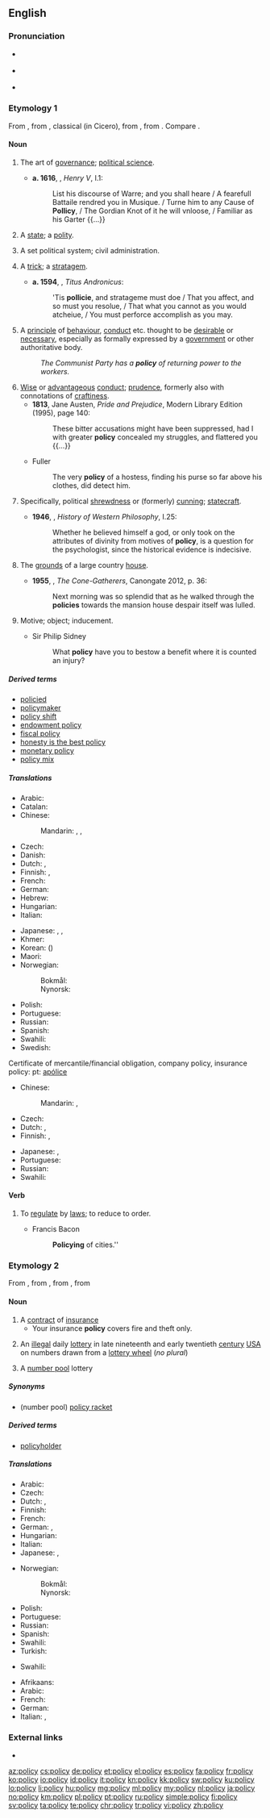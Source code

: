 ==English==

===Pronunciation===
* {{a|UK}} {{IPA|/ˈpɒləsi/|/ˈpɒlɪsi/||lang=en}}
* {{a|US}} {{IPA|/ˈpɑləsi/|lang=en}}
* {{audio|en-us-policy.ogg|Audio (US)|lang=en}}

===Etymology 1===
From {{etyl|frm|en}} {{term|policie|lang=fr}}, from {{etyl|LL.|en}} {{term|politia|lang=la||citizenship; government}}, classical {{etyl|la|en}} {{term|polītīa|lang=la}} (in Cicero), from {{etyl|grc|en}} {{term|πολιτεία||lang=grc|tr=politeia|citizenship; polis, (city) state; government}}, from {{term|πολίτης||citizen|lang=grc}}. Compare {{term|police}}.

====Noun====
{{en-noun|policies}}

# {{context|obsolete|lang=en}} The art of [[governance]]; [[political science]]. {{defdate|14th–18th c.}}
#* '''a. 1616''', {{w|William Shakespeare}}, ''Henry V'', I.1:
#*: List his discourse of Warre; and you shall heare / A fearefull Battaile rendred you in Musique. / Turne him to any Cause of '''Pollicy''', / The Gordian Knot of it he will vnloose, / Familiar as his Garter {{...}}
# {{context|obsolete|lang=en}} A [[state]]; a [[polity]]. {{defdate|14th–16th c.}}
# {{context|obsolete|lang=en}} A set political system; civil administration. {{defdate|15th–19th c.}}
# {{context|obsolete|lang=en}} A [[trick]]; a [[stratagem]]. {{defdate|15th–19th c.}}
#* '''a. 1594''', {{w|William Shakespeare}}, ''Titus Andronicus'':
#*: 'Tis '''pollicie''', and stratageme must doe / That you affect, and so must you resolue, / That what you cannot as you would atcheiue, / You must perforce accomplish as you may.
# A [[principle]] of [[behaviour]], [[conduct]] etc. thought to be [[desirable]] or [[necessary]], especially as formally expressed by a [[government]] or other authoritative body. {{defdate|from 15th c.}}
#: ''The Communist Party has a '''policy''' of returning power to the workers.''
# [[wise|Wise]] or [[advantageous]] [[conduct]]; [[prudence]], formerly also with connotations of [[craftiness]]. {{defdate|from 15th c.}}
#* '''1813''', Jane Austen, ''Pride and Prejudice'', Modern Library Edition (1995), page 140:
#*: These bitter accusations might have been suppressed, had I with greater '''policy''' concealed my struggles, and flattered you {{...}}
#* Fuller
#*: The very '''policy''' of a hostess, finding his purse so far above his clothes, did detect him.
# {{context|now|_|rare|lang=en}} Specifically, political [[shrewdness]] or (formerly) [[cunning]]; [[statecraft]]. {{defdate|from 15th c.}}
#* '''1946''', {{w|Bertrand Russell}}, ''History of Western Philosophy'', I.25:
#*: Whether he believed himself a god, or only took on the attributes of divinity from motives of '''policy''', is a question for the psychologist, since the historical evidence is indecisive.
# {{context|Scotland|now|_|chiefly|_|in the plural|lang=en}} The [[grounds]] of a large country [[house]]. {{defdate|from 18th c.}}
#* '''1955''', {{w|Robin Jenkins}}, ''The Cone-Gatherers'', Canongate 2012, p. 36:
#*: Next morning was so splendid that as he walked through the '''policies''' towards the mansion house despair itself was lulled.
# {{context|obsolete|lang=en}} Motive; object; inducement.
#* Sir Philip Sidney
#*: What '''policy''' have you to bestow a benefit where it is counted an injury?

=====Derived terms=====
* [[policied]]
* [[policymaker]]
* [[policy shift]]
* [[endowment policy]]
* [[fiscal policy]]
* [[honesty is the best policy]]
* [[monetary policy]]
* [[policy mix]]

=====Translations=====
{{trans-top|principle of conduct}}
* Arabic: {{t+|ar|سياسة|f|tr=siyāsa}}
* Catalan: {{t+|ca|política|f}}
* Chinese:
*: Mandarin: {{t+|cmn|政策|tr=zhèngcè|sc=Hani}}, {{t+|cmn|方針|sc=Hani}}, {{t+|cmn|方针|tr=fāngzhēn|sc=Hani}}
* Czech: {{t+|cs|politika|f}}
* Danish: {{t|da|politik|c}}
* Dutch: {{t+|nl|beleid|n}}, {{t+|nl|politiek}}
* Finnish: {{t+|fi|politiikka}}, {{t+|fi|linja}}
* French: {{t+|fr|politique|f}}
* German: {{t+|de|Politik|f}}
* Hebrew: {{t|he|מדיניות|f|tr=mediniyuth}}
* Hungarian: {{t+|hu|politika}}
* Italian: {{t+|it|politica|f}}
{{trans-mid}}
* Japanese: {{t+|ja|政策|tr=せいさく, seisaku}}, {{t|ja|施策|tr=しさく, sisaku}}, {{t+|ja|ポリシー|tr=porishī|sc=Jpan}}
* Khmer: {{t+|km|នយោបាយ|tr=nak yo bay|sc=Khmr}}
* Korean: {{t+|ko|정책|sc=Kore}} ({{t+|ko|政策|sc=Kore}})
* Maori: {{t|mi|kaupapa here}}
* Norwegian:
*: Bokmål: {{t+|nb|politikk|m}}
*: Nynorsk: {{t+|no|politikk|m}}
* Polish: {{t+|pl|polityka|f}}
* Portuguese: {{t+|pt|política|f}}
* Russian: {{t+|ru|политика|f|tr=polítika}}
* Spanish: {{t+|es|política|f}}
* Swahili: {{t+|sw|sera}}
* Swedish: {{t+|sv|politik|f}}
{{trans-bottom}}
Certificate of mercantile/financial obligation, company policy, insurance policy: pt: [[apólice]]

{{trans-top|prudent conduct}}
* Chinese:
*: Mandarin: {{t+|cmn|方針|sc=Hani}}, {{t+|cmn|方针|tr=fāngzhēn|sc=Hani}}
* Czech: {{t+|cs|politika|f}}
* Dutch: {{t+|nl|tactiek|n}}, {{t+|nl|voorzichtigheid}}
* Finnish: {{t+|fi|linja}}, {{t+|fi|politiikka}}
{{trans-mid}}
* Japanese: {{t+|ja|方針|tr=ほうしん, hōshin}}, {{t+|ja|ポリシー|tr=porishī}}
* Portuguese: {{t+|pt|política|f}}
* Russian: {{t+|ru|политика|f|tr=polítika}}
* Swahili: {{t+|sw|sera}}
{{trans-bottom}}

====Verb====
{{en-verb|policies|policying|policied}}

# {{context|transitive|lang=en}} To [[regulate]] by [[law]]s; to reduce to order.
#* Francis Bacon
#*: '''Policying''' of cities.''

===Etymology 2===
From {{etyl|frm|en}} {{term|police|lang=frm}}, from {{etyl|it|en}} {{term|polizza|lang=it}}, from {{etyl|ML.|en}} {{term|apodissa||lang=la|receipt for money}}, from {{etyl|grc|en}} {{term|ἀπόδειξις||lang=grc|tr=apodeixis|proof, declaration}}

====Noun====
{{en-noun|policies}}

# A [[contract]] of [[insurance]]
#* Your insurance '''policy''' covers fire and theft only.
# {{context|obsolete|lang=en}} An [[illegal]] daily [[lottery]] in late nineteenth and early twentieth [[century]] [[USA]] on numbers drawn from a [[lottery wheel]] (''no plural'')
# A [[number pool]] lottery

=====Synonyms=====
* (number pool) [[policy racket]]

=====Derived terms=====
* [[policyholder]]

=====Translations=====
{{trans-top|contract of insurance}}
* Arabic: {{t|ar|سند تأمين|tr=sánad ta’mīn|m}}
* Czech: {{t|cs|pojistka|f}}
* Dutch: {{t+|nl|polis}}, {{t|nl|verzekeringscontract|n}}
* Finnish: {{t|fi|vakuutuskirja}}
* French: {{t+|fr|police|f}}
* German: {{t|de|Versicherungspolice|f}}, {{t+|de|Police|f}}
* Hungarian: {{t+|hu|kötvény}}
* Italian: {{t+|it|polizza|f}}
* Japanese: {{t|ja|契約内容|tr=kēyaku naiyō}}, {{t|ja|規約|tr=kiyaku}}
{{trans-mid}}
* Norwegian:
*: Bokmål: {{t+|no|polise|m}}
*: Nynorsk: {{t|nn|polise|m}}
* Polish: {{t|pl|polisa|f}}
* Portuguese: {{t+|pt|apólice|f}}
* Russian: {{t|ru|полиc|m|tr=pólis}}
* Spanish: {{t|es|póliza|f}}
* Swahili: {{t+|sw|sera}}
* Turkish: {{t+|tr|poliçe}}
{{trans-bottom}}

{{trans-top|illegal daily US lottery}}
* Swahili: {{t+|sw|sera}}
{{trans-mid}}
{{trans-bottom}}

{{trans-see|number pool}}

{{checktrans-top}}
* Afrikaans: {{t-check|af|beleid|n}}
* Arabic: {{t-check|ar|سياسة|f|tr=siyāsa|sc=Arab}}
* French: {{t-check|fr|politique|f}}
* German: {{t-check|de|Politik|f}}
* Italian: {{t-check|it|politica|f}}, {{t-check|it|prassi|f}}
{{trans-bottom}}

===External links===
* {{projectlink|wikipedia}}

[[az:policy]]
[[cs:policy]]
[[de:policy]]
[[et:policy]]
[[el:policy]]
[[es:policy]]
[[fa:policy]]
[[fr:policy]]
[[ko:policy]]
[[io:policy]]
[[id:policy]]
[[it:policy]]
[[kn:policy]]
[[kk:policy]]
[[sw:policy]]
[[ku:policy]]
[[lo:policy]]
[[li:policy]]
[[hu:policy]]
[[mg:policy]]
[[ml:policy]]
[[my:policy]]
[[nl:policy]]
[[ja:policy]]
[[no:policy]]
[[km:policy]]
[[pl:policy]]
[[pt:policy]]
[[ru:policy]]
[[simple:policy]]
[[fi:policy]]
[[sv:policy]]
[[ta:policy]]
[[te:policy]]
[[chr:policy]]
[[tr:policy]]
[[vi:policy]]
[[zh:policy]]